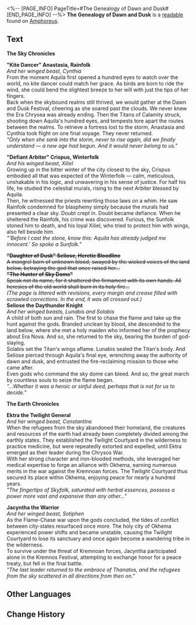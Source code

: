 <%-- [PAGE_INFO]
PageTitle=#The Genealogy of Dawn and Dusk#
[END_PAGE_INFO] --%>
{{Readable Infobox
|id           = 549
|partIds      = 190878
|title        = 
|image        = Item The Genealogy of Dawn and Dusk.png
|world        = Amphoreus
|parts        = 1
|author       = <!--to be added-->
|description  = A genealogy of the last descendant of sky, passed down from Era Chrysea to the present. It chronicles the deeds and accomplishments of their ancestors, though many passages have been lost.
|part1        = The Genealogy of Dawn and Dusk
|source1      = {{cx|Source missing}}
|characters   = Aquila; Thanatos
|factions     = Okhema
}}
'''The Genealogy of Dawn and Dusk''' is a [[readable]] found on [[Amphoreus]].
<!--
==Location==
{{Map Embed|<map name>|<marker id>}}
-->
==Text==
'''The Sky Chronicles'''


'''"Kite Dancer" Anastasia, Rainfolk'''<br />
''And her winged beast, Cynthia''<br />
From the moment Aquila first opened a hundred eyes to watch over the world, no kite dancer could match her grace. As birds are born to ride the wind, she could bend the slightest breeze to her will with just the tips of her fingers.<br />
Back when the skybound realms still thrived, we would gather at the Dawn and Dusk Festival, cheering as she soared past the clouds. We never knew the Era Chrysea was already ending. Then the Titans of Calamity struck, shooting down Aquila's hundred eyes, and tempests tore apart the routes between the realms. To retrieve a fortress lost to the storm, Anastasia and Cynthia took flight on one final voyage. They never returned.<br />
''"Only when she sank into the storm, never to rise again, did we finally understand &mdash; a new age had begun. And it would never belong to us."''


'''"Defiant Arbiter" Crispus, Winterfolk'''<br />
''And his winged beast, Xiliel''<br />
Growing up in the bitter winter of the city closest to the sky, Crispus embodied all that was expected of the Winterfolk &mdash; calm, meticulous, unshakable in his logic, and unwavering in his sense of justice. For half his life, he studied the celestial murals, rising to the next Arbiter blessed by Aquila.<br />
Then, he witnessed the priests rewriting those laws on a whim. He saw Rainfolk condemned for blasphemy simply because the murals had presented a clear sky. Doubt crept in. Doubt became defiance. When he sheltered the Rainfolk, his crime was discovered. Furious, the Sunfolk stoned him to death, and his loyal Xiliel, who tried to protect him with wings, also fell beside him.<br />
''"'Before I cast the stone, know this: Aquila has already judged me innocent.' So spoke a Sunfolk."''


'''<s>"Daughter of Dusk" Seliose, Heretic Bloodline</s>'''<br /><s>A mongrel born of unknown blood, swayed by the wicked voices of the land below, betraying the god that once raised her...</s><br /><s>'''"The Hunter of Sky Dome"'''</s><br /><s>Speak not its name, for it shattered the firmament with its own hands. All heresies of the old world shall burn in its holy fire...</s><br />''(The page is littered with revisions, every margin and crease filled with scrawled corrections. In the end, it was all crossed out.)''<br />
'''Seliose the Daythunder Knight'''<br />
''And her winged beasts, Lunabis and Solabis''<br />
A child of both sun and rain. The first to chase the flame and take up the hunt against the gods. Branded unclean by blood, she descended to the land below, where she met a holy maiden who informed her of the prophecy about Era Nova. And so, she returned to the sky, bearing the burden of god-slaying.<br />
Solabis set the Titan's wings aflame. Lunabis sealed the Titan's body. And Seliose pierced through Aquila's final eye, wrenching away the authority of dawn and dusk, and entrusted the fire-reclaiming mission to those who came after.<br />
Even gods who command the sky dome can bleed. And so, the great march by countless souls to seize the flame began.<br />
''"...Whether it was a heroic or sinful deed, perhaps that is not for us to decide."''


'''The Earth Chronicles'''


'''Ektra the Twilight General'''<br />
''And her winged beast, Constantine''<br />
When the refugees from the sky abandoned their homeland, the creatures and resources of the earth had already been completely divided among the earthly states. They established the Twilight Courtyard in the wilderness to practice medicine, but were repeatedly extorted and expelled, until Ektra emerged as their leader during the Chrysos War.<br />
With her strong character and iron-blooded methods, she leveraged her medical expertise to forge an alliance with Okhema, earning numerous merits in the war against the Kremnoan forces. The Twilight Courtyard thus secured its place within Okhema, enjoying peace for nearly a hundred years.<br />
''"The fingertips of Skyfolk, saturated with herbal essences, possess a power more vast and expansive than any other..."''


'''Jacyntha the Warrior'''<br />
''And her winged beast, Sotiphen''<br />
As the Flame-Chase war upon the gods concluded, the tides of conflict between city-states resurfaced once more. The holy city of Okhema experienced power shifts and became unstable, causing the Twilight Courtyard to lose its sanctuary and once again become a wandering tribe in the wilderness.<br />
To survive under the threat of Kremnoan forces, Jacyntha participated alone in the Kremnos Festival, attempting to exchange honor for a peace treaty, but fell in the final battle.<br />
''"The last leader returned to the embrace of Thanatos, and the refugees from the sky scattered in all directions from then on."''

<!--
==Trivia==
* 
-->
==Other Languages==
{{Other Languages
|en   = The Genealogy of Dawn and Dusk
|zhs  = 晨昏先祖书
|zht  = 晨昏先祖書
|ja   = 晨昏族譜
|ko   = 조석의 계보
|es   = Genealogía del Alba y el crepúsculo
|fr   = Généalogie de l'aube et du crépuscule
|ru   = Циркадная генеалогия
|th   = ตำรา: บรรพบุรุษทิวาราตรี
|vi   = Phả Hệ Ngày Và Đêm
|de   = Genealogie von Morgen- und Abenddämmerung
|id   = Silsilah Fajar dan Senja
|pt   = A Genealogia do Amanhecer e Anoitecer
}}

==Change History==
{{Change History|3.3}}